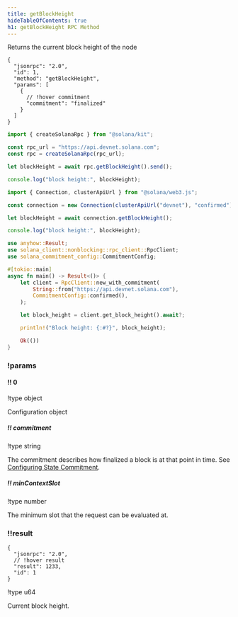 ```yaml
---
title: getBlockHeight
hideTableOfContents: true
h1: getBlockHeight RPC Method
---
```


Returns the current block height of the node

<APIMethod>

```jsonc !!request curl
{
  "jsonrpc": "2.0",
  "id": 1,
  "method": "getBlockHeight",
  "params": [
    {
      // !hover commitment
      "commitment": "finalized"
    }
  ]
}
```

```ts !!request title="Kit"
import { createSolanaRpc } from "@solana/kit";

const rpc_url = "https://api.devnet.solana.com";
const rpc = createSolanaRpc(rpc_url);

let blockHeight = await rpc.getBlockHeight().send();

console.log("block height:", blockHeight);
```

```ts !!request title="web3.js"
import { Connection, clusterApiUrl } from "@solana/web3.js";

const connection = new Connection(clusterApiUrl("devnet"), "confirmed");

let blockHeight = await connection.getBlockHeight();

console.log("block height:", blockHeight);
```

```rs !!request title="Rust"
use anyhow::Result;
use solana_client::nonblocking::rpc_client::RpcClient;
use solana_commitment_config::CommitmentConfig;

#[tokio::main]
async fn main() -> Result<()> {
    let client = RpcClient::new_with_commitment(
        String::from("https://api.devnet.solana.com"),
        CommitmentConfig::confirmed(),
    );

    let block_height = client.get_block_height().await?;

    println!("Block height: {:#?}", block_height);

    Ok(())
}
```

### !params

#### !! 0

!type object

Configuration object

##### !! commitment

!type string

The commitment describes how finalized a block is at that point in time. See
[Configuring State Commitment](/docs/rpc#configuring-state-commitment).

##### !! minContextSlot

!type number

The minimum slot that the request can be evaluated at.

### !!result

```jsonc !response
{
  "jsonrpc": "2.0",
  // !hover result
  "result": 1233,
  "id": 1
}
```

!type u64

Current block height.

</APIMethod>
